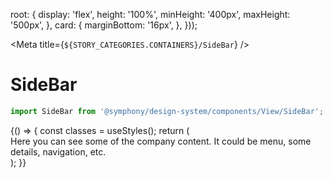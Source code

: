 
  root: {
    display: 'flex',
    height: '100%',
    minHeight: '400px',
    maxHeight: '500px',
  },
  card: {
    marginBottom: '16px',
  },
}));

<Meta title={`${STORY_CATEGORIES.CONTAINERS}/SideBar`} />

# SideBar

```js
import SideBar from '@symphony/design-system/components/View/SideBar';
```

<Preview>
  <Story name="SideBar">
    {() => {
      const classes = useStyles();
      return (
        <div className={classes.root}>
          <SideBar
            header="The Company"
          >
            Here you can see some of the company content.
            It could be menu, some details, navigation, etc.
          </SideBar>
        </div>
      );
    }}
  </Story>
</Preview>
